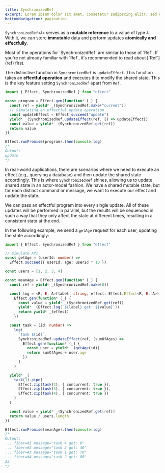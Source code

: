 ```yaml
---
title: SynchronizedRef
excerpt: Lorem ipsum dolor sit amet, consetetur sadipscing elitr, sed diam nonumy eirmod tempor invidunt ut labore.
bottomNavigation: pagination
---
```


`SynchronizedRef<A>` serves as a **mutable reference** to a value of type `A`. With it, we can store **immutable** data and perform updates **atomically and effectfully**.

<Info>
  Most of the operations for `SynchronizedRef` are similar to those of `Ref`.
  If you're not already familiar with `Ref`, it's recommended to read about
  [`Ref`](ref) first.
</Info>

The distinctive function in `SynchronizedRef` is `updateEffect`. This function takes an **effectful operation** and executes it to modify the shared state. This is the key feature setting `SynchronizedRef` apart from `Ref`.

```ts twoslash
import { Effect, SynchronizedRef } from "effect"

const program = Effect.gen(function* (_) {
  const ref = yield* _(SynchronizedRef.make("current"))
  // Simulating an effectful update operation
  const updateEffect = Effect.succeed("update")
  yield* _(SynchronizedRef.updateEffect(ref, () => updateEffect))
  const value = yield* _(SynchronizedRef.get(ref))
  return value
})

Effect.runPromise(program).then(console.log)
/*
Output:
update
*/
```

In real-world applications, there are scenarios where we need to execute an effect (e.g., querying a database) and then update the shared state accordingly. This is where `SynchronizedRef` shines, allowing us to update shared state in an actor-model fashion. We have a shared mutable state, but for each distinct command or message, we want to execute our effect and update the state.

We can pass an effectful program into every single update. All of these updates will be performed in parallel, but the results will be sequenced in such a way that they only affect the state at different times, resulting in a consistent state at the end.

In the following example, we send a `getAge` request for each user, updating the state accordingly:

```ts twoslash
import { Effect, SynchronizedRef } from "effect"

// Simulate API
const getAge = (userId: number) =>
  Effect.succeed({ userId, age: userId * 10 })

const users = [1, 2, 3, 4]

const meanAge = Effect.gen(function* (_) {
  const ref = yield* _(SynchronizedRef.make(0))

  const log = <R, E, A>(label: string, effect: Effect.Effect<R, E, A>) =>
    Effect.gen(function* (_) {
      const value = yield* _(SynchronizedRef.get(ref))
      yield* _(Effect.log(`${label} get: ${value}`))
      return yield* _(effect)
    })

  const task = (id: number) =>
    log(
      `task ${id}`,
      SynchronizedRef.updateEffect(ref, (sumOfAges) =>
        Effect.gen(function* (_) {
          const user = yield* _(getAge(id))
          return sumOfAges + user.age
        })
      )
    )

  yield* _(
    task(1).pipe(
      Effect.zip(task(2), { concurrent: true }),
      Effect.zip(task(3), { concurrent: true }),
      Effect.zip(task(4), { concurrent: true })
    )
  )

  const value = yield* _(SynchronizedRef.get(ref))
  return value / users.length
})

Effect.runPromise(meanAge).then(console.log)
/*
Output:
... fiber=#1 message="task 4 get: 0"
... fiber=#2 message="task 3 get: 40"
... fiber=#3 message="task 1 get: 70"
... fiber=#4 message="task 2 get: 80"
25
*/
```
